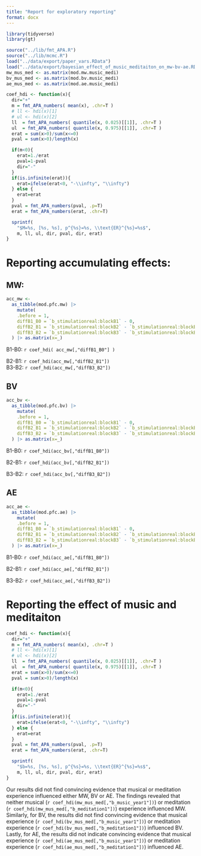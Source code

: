 ```yaml
---
title: "Report for exploratory reporting"
format: docx
---
```


```r
library(tidyverse)
library(gt)

source("../lib/fmt_APA.R")
source("../lib/mcmc.R")
load("../data/export/paper_vars.RData")
load("../data/export/bayesian_effect_of_music_meditaiton_on_mw-bv-ae.RData")
mw_mus_med <- as.matrix(mod.mw.music_medi)
bv_mus_med <- as.matrix(mod.bv.music_medi)
ae_mus_med <- as.matrix(mod.ae.music_medi)

coef_hdi <- function(x){
  dir="+"
  m = fmt_APA_numbers( mean(x), .chr=T )
  # ll <- hdi(x)[1]
  # ul <- hdi(x)[2]
  ll  = fmt_APA_numbers( quantile(x, 0.025)[[1]], .chr=T )
  ul  = fmt_APA_numbers( quantile(x, 0.975)[[1]], .chr=T )
  erat = sum(x>0)/sum(x<=0)
  pval = sum(x>0)/length(x)

  if(m<0){
    erat=1./erat
    pval=1-pval
    dir="-"
  }
  if(is.infinite(erat)){
    erat=ifelse(erat<0, "-\\infty", "\\infty")
  } else {
    erat=erat
  }
  pval = fmt_APA_numbers(pval, .p=T)
  erat = fmt_APA_numbers(erat, .chr=T)

  sprintf(
    "$M=%s, [%s, %s], p^{%s}=%s, \\text{ER}^{%s}=%s$", 
    m, ll, ul, dir, pval, dir, erat)
}

```


# Reporting accumulating effects: 

## MW: 
```r
acc_mw <- 
  as_tibble(mod.pfc.mw) |>
    mutate(
    .before = 1,
    diffB1_B0 = `b_stimulationreal:blockB1` - 0,
    diffB2_B1 = `b_stimulationreal:blockB2` - `b_stimulationreal:blockB1`,
    diffB3_B2 = `b_stimulationreal:blockB3` - `b_stimulationreal:blockB2`,
  ) |> as.matrix(x=_)
```
\n
B1-B0: `r coef_hdi( acc_mw[,"diffB1_B0"] )`   

\n
B2-B1: `r coef_hdi(acc_mw[,"diffB2_B1"])`   
\n
\n
B3-B2: `r coef_hdi(acc_mw[,"diffB3_B2"])`   
\n


## BV
```r
acc_bv <-
  as_tibble(mod.pfc.bv) |>
    mutate(
    .before = 1,
    diffB1_B0 = `b_stimulationreal:blockB1` - 0,
    diffB2_B1 = `b_stimulationreal:blockB2` - `b_stimulationreal:blockB1`,
    diffB3_B2 = `b_stimulationreal:blockB3` - `b_stimulationreal:blockB2`,
  ) |> as.matrix(x=_)
```
\n
B1-B0: `r coef_hdi(acc_bv[,"diffB1_B0"])` 
\n 

B2-B1: `r coef_hdi(acc_bv[,"diffB2_B1"])` 
\n 

B3-B2: `r coef_hdi(acc_bv[,"diffB3_B2"])` 
\n


## AE
```r
acc_ae <-
  as_tibble(mod.pfc.ae) |>
    mutate(
    .before = 1,
    diffB1_B0 = `b_stimulationreal:blockB1` - 0,
    diffB2_B1 = `b_stimulationreal:blockB2` - `b_stimulationreal:blockB1`,
    diffB3_B2 = `b_stimulationreal:blockB3` - `b_stimulationreal:blockB2`,
  ) |> as.matrix(x=_)
```

B1-B0: `r coef_hdi(acc_ae[,"diffB1_B0"])`  
\n

B2-B1: `r coef_hdi(acc_ae[,"diffB2_B1"])`  
\n

B3-B2: `r coef_hdi(acc_ae[,"diffB3_B2"])`  
\n




# Reporting the effect of music and meditaiton

```r
coef_hdi <- function(x){
  dir="+"
  m = fmt_APA_numbers( mean(x), .chr=T )
  # ll <- hdi(x)[1]
  # ul <- hdi(x)[2]
  ll  = fmt_APA_numbers( quantile(x, 0.025)[[1]], .chr=T )
  ul  = fmt_APA_numbers( quantile(x, 0.975)[[1]], .chr=T )
  erat = sum(x>0)/sum(x<=0)
  pval = sum(x>0)/length(x)

  if(m<0){
    erat=1./erat
    pval=1-pval
    dir="-"
  }
  if(is.infinite(erat)){
    erat=ifelse(erat<0, "-\\infty", "\\infty")
  } else {
    erat=erat
  }
  pval = fmt_APA_numbers(pval, .p=T)
  erat = fmt_APA_numbers(erat, .chr=T)

  sprintf(
    "$b=%s, [%s, %s], p^{%s}=%s, \\text{ER}^{%s}=%s$", 
    m, ll, ul, dir, pval, dir, erat)
}
```


Our results did not find convincing evidence that musical or meditation experience influenced either MW, BV or AE. The findings revealed that neither musical (`r coef_hdi(mw_mus_med[,"b_music_year1"])`) or meditation (`r coef_hdi(mw_mus_med[,"b_meditation1"])`) experience influenced MW. Similarly, for BV, the results did not find convincing evidence that musical experience (`r coef_hdi(bv_mus_med[,"b_music_year1"])`) or meditation experience (`r coef_hdi(bv_mus_med[,"b_meditation1"])`) influenced BV. Lastly, for AE, the results did not indicate convincing evidence that musical experience (`r coef_hdi(ae_mus_med[,"b_music_year1"])`) or meditation experience (`r coef_hdi(ae_mus_med[,"b_meditation1"])`) influenced AE.  

